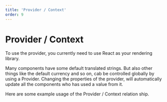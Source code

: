 ```yaml
---
title: 'Provider / Context'
order: 9
---
```



# Provider / Context

To use the provider, you currently need to use React as your rendering library.

Many components have some default translated strings. But also other things like the default currency and so on, cab be controlled globally by using a Provider. Changing the properties of the provider, will automatically update all the components who has used a value from it.

Here are some example usage of the Provider / Context relation ship.

<ProviderInfo />
